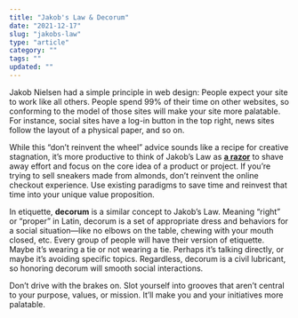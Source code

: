 ```yaml
---
title: "Jakob's Law & Decorum"
date: "2021-12-17"
slug: "jakobs-law"
type: "article"
category: ""
tags: ""
updated: ""
---
```


Jakob Nielsen had a simple principle in web design: People expect your site to work like all others. People spend 99% of their time on other websites, so conforming to the model of those sites will make your site more palatable. For instance, social sites have a log-in button in the top right, news sites follow the layout of a physical paper, and so on.

While this “don’t reinvent the wheel” advice sounds like a recipe for creative stagnation, it’s more productive to think of Jakob’s Law as **[a razor](https://andersun.substack.com/p/hairy-tales)** to shave away effort and focus on the core idea of a product or project. If you’re trying to sell sneakers made from almonds, don’t reinvent the online checkout experience. Use existing paradigms to save time and reinvest that time into your unique value proposition.

In etiquette, **decorum** is a similar concept to Jakob’s Law. Meaning “right” or “proper” in Latin, decorum is a set of appropriate dress and behaviors for a social situation—like no elbows on the table, chewing with your mouth closed, etc. Every group of people will have their version of etiquette. Maybe it’s wearing a tie or not wearing a tie. Perhaps it’s talking directly, or maybe it’s avoiding specific topics. Regardless, decorum is a civil lubricant, so honoring decorum will smooth social interactions.

Don’t drive with the brakes on. Slot yourself into grooves that aren’t central to your purpose, values, or mission. It’ll make you and your initiatives more palatable.
